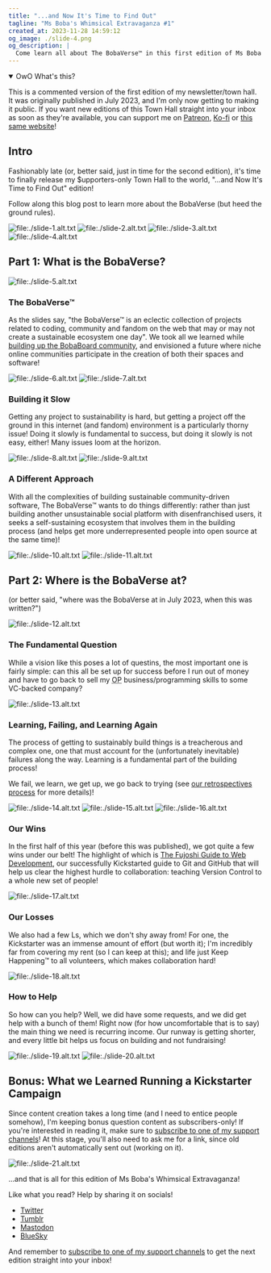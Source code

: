 ```yaml
---
title: "...and Now It's Time to Find Out"
tagline: "Ms Boba's Whimsical Extravaganza #1"
created_at: 2023-11-28 14:59:12
og_image: ./slide-4.png
og_description: |
  Come learn all about The BobaVerse™ in this first edition of Ms Boba's Whimsical Extravaganza, a newsletter/town hall for my supporters!
---
```


<details open>
  <summary>OwO What's this?</summary>

This is a commented version of the first edition of my newsletter/town hall. It
was originally published in July 2023, and I'm only now getting to making it
public. If you want new editions of this Town Hall straight into your inbox as
soon as they're available, you can support me on [Patreon](https://www.patreon.com/essentialrandomness),
[Ko-fi](https://ko-fi.com/essentialrandomness) or [this same website](/support-me)!

</details>

## Intro

Fashionably late (or, better said, just in time for the second edition), it's
time to finally release my $upporters-only Town Hall to the world, "...and Now
It's Time to Find Out" edition!

Follow along this blog post to learn more about the BobaVerse (but heed the
ground rules).

![file:./slide-1.alt.txt](./slide-1.png)
![file:./slide-2.alt.txt](./slide-2.png)
![file:./slide-3.alt.txt](./slide-3.png)
![file:./slide-4.alt.txt](./slide-4.png)

## Part 1: What is the BobaVerse?

![file:./slide-5.alt.txt](./slide-5.png)

### The BobaVerse™

As the slides say, "the BobaVerse™ is an eclectic collection of projects related
to coding, community and fandom on the web that may or may not create a
sustainable ecosystem one day". We took all we learned while [building up the
BobaBoard community](/projects/bobaboard), and envisioned a future where
niche online communities participate in the creation of both their spaces and
software!

![file:./slide-6.alt.txt](./slide-6.png)
![file:./slide-7.alt.txt](./slide-7.png)

### Building it Slow

Getting any project to sustainability is hard, but getting a project off the
ground in this internet (and fandom) environment is a particularly thorny issue!
Doing it slowly is fundamental to success, but doing it slowly is not easy,
either! Many issues loom at the horizon.

![file:./slide-8.alt.txt](./slide-8.png)
![file:./slide-9.alt.txt](./slide-9.png)

### A Different Approach

With all the complexities of building sustainable community-driven software, The
BobaVerse™ wants to do things differently: rather than just building another
unsustainable social platform with disenfranchised users, it seeks a
self-sustaining ecosystem that involves them in the building process (and helps
get more underrepresented people into open source at the same time)!

![file:./slide-10.alt.txt](./slide-10.png)
![file:./slide-11.alt.txt](./slide-11.png)

## Part 2: Where is the BobaVerse at?

(or better said, "where was the BobaVerse at in July 2023, when this was
written?")

![file:./slide-12.alt.txt](./slide-12.png)

### The Fundamental Question

While a vision like this poses a lot of questins, the most important one is
fairly simple: can this all be set up for success before I run out of money and
have to go back to sell my <abbr title="Over Powered">OP</abbr>
business/programming skills to some VC-backed company?

![file:./slide-13.alt.txt](./slide-13.png)

### Learning, Failing, and Learning Again

The process of getting to sustainably build things is a treacherous and complex
one, one that must account for the (unfortunately inevitable) failures along
the way. Learning is a fundamental part of the building process!

We fail, we learn, we get up, we go back to trying (see [our retrospectives
process](https://docs.bobaboard.com/docs/volunteering/general/retrospectives)
for more details)!

![file:./slide-14.alt.txt](./slide-14.png)
![file:./slide-15.alt.txt](./slide-15.png)
![file:./slide-16.alt.txt](./slide-16.png)

### Our Wins

In the first half of this year (before this was published), we got quite a few
wins under our belt! The highlight of which is [The Fujoshi Guide to Web
Development](/projects/fujoguide), our successfully Kickstarted guide to Git and
GitHub that will help us clear the highest hurdle to collaboration: teaching
Version Control to a whole new set of people!

![file:./slide-17.alt.txt](./slide-17.png)

### Our Losses

We also had a few Ls, which we don't shy away from! For one, the Kickstarter was
an immense amount of effort (but worth it); I'm incredibly far from covering my
rent (so I can keep at this); and life just Keep Happening™ to all volunteers,
which makes collaboration hard!

![file:./slide-18.alt.txt](./slide-18.png)

### How to Help

So how can you help? Well, we did have some requests, and we did get help with a
bunch of them! Right now (for how uncomfortable that is to say) the main thing
we need is recurring income. Our runway is getting shorter, and every little bit
helps us focus on building and not fundraising!

![file:./slide-19.alt.txt](./slide-19.png)
![file:./slide-20.alt.txt](./slide-20.png)

## Bonus: What we Learned Running a Kickstarter Campaign

Since content creation takes a long time (and I need to entice people somehow),
I'm keeping bonus question content as subscribers-only! If you're interested in
reading it, make sure to [subscribe to one of my support channels](/support-me)!
At this stage, you'll also need to ask me for a link, since old editions aren't
automatically sent out (working on it).

![file:./slide-21.alt.txt](./slide-21.png)

...and that is all for this edition of Ms Boba's Whimsical Extravaganza!

<div class="socials-callout">
<div>Like what you read? Help by sharing it on socials!</div>

- [Twitter](!link:twitter)
- [Tumblr](!link:mastodon)
- [Mastodon](!link:reddit)
- [BlueSky](!link:reddit)

And remember to [subscribe to one of my support channels](/support-me) to get
the next edition straight into your inbox!

</div>

<style>{`
    .socials-callout {
        background-color: red;
    }
`}</style>
